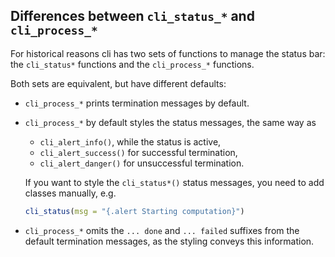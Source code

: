 
## Differences between `cli_status_*` and `cli_process_*`

For historical reasons cli has two sets of functions to manage the status
bar: the `cli_status*` functions and the `cli_process_*` functions.

Both sets are equivalent, but have different defaults:

* `cli_process_*` prints termination messages by default.
* `cli_process_*` by default styles the status messages, the same way as
   - `cli_alert_info()`, while the status is active,
   - `cli_alert_success()` for successful termination,
   - `cli_alert_danger()` for unsuccessful termination.

  If you want to style the `cli_status*()` status messages, you need to
  add classes manually, e.g.
  ```r
  cli_status(msg = "{.alert Starting computation}")
  ```
* `cli_process_*` omits the `... done` and `... failed` suffixes from the
  default termination messages, as the styling conveys this information.
